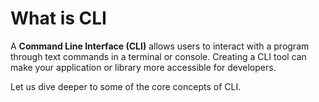 # What is CLI

A **Command Line Interface (CLI)** allows users to interact with a program through text commands in a terminal or console. Creating a CLI tool can make your application or library more accessible for developers.

Let us dive deeper to some of the core concepts of CLI.